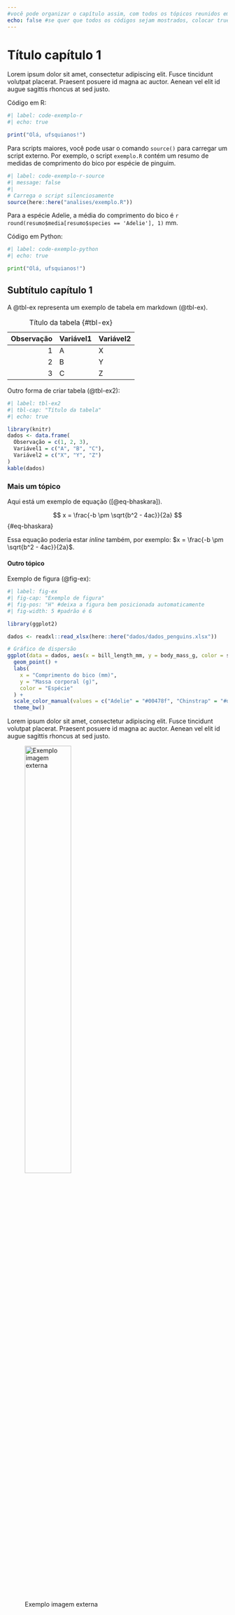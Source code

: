 ```yaml
---
#você pode organizar o capítulo assim, com todos os tópicos reunidos em um .qmd, ou pode criar um arquivo para cada seção, como no capitulo2.qmd.
echo: false #se quer que todos os códigos sejam mostrados, colocar true
---
```


# Título capítulo 1

Lorem ipsum dolor sit amet, consectetur adipiscing elit. Fusce tincidunt volutpat placerat. Praesent posuere id magna ac auctor. Aenean vel elit id augue sagittis rhoncus at sed justo. 

\bigskip

Código em R:

```r
#| label: code-exemplo-r
#| echo: true

print("Olá, ufsquianos!")
```

Para scripts maiores, você pode usar o comando `source()` para carregar um script externo. Por exemplo, o script `exemplo.R` contém um resumo de medidas de comprimento do bico por espécie de pinguim.

```r
#| label: code-exemplo-r-source
#| message: false
#| 
# Carrega o script silenciosamente
source(here::here("analises/exemplo.R"))
```

Para a espécie Adelie, a média do comprimento do bico é `r round(resumo$media[resumo$species == 'Adelie'], 1)` mm.

\bigskip

Código em Python:

```python
#| label: code-exemplo-python
#| echo: true

print("Olá, ufsquianos!")
```

## Subtítulo capítulo 1

 A @tbl-ex representa um exemplo de tabela em markdown (@tbl-ex).

: Título da tabela {#tbl-ex}

| **Observação** | Variável1 | Variável2 |
|--:|-------|-------|
| 1 | A | X |
| 2 | B | Y |
| 3 | C | Z |

::: {.pagebreak}
:::

Outro forma de criar tabela (@tbl-ex2):

```r
#| label: tbl-ex2
#| tbl-cap: "Título da tabela"
#| echo: true

library(knitr)
dados <- data.frame(
  Observação = c(1, 2, 3),
  Variável1 = c("A", "B", "C"),
  Variável2 = c("X", "Y", "Z")
) 
kable(dados)
```

### Mais um tópico

Aqui está um exemplo de equação ([@eq-bhaskara]).

$$
x = \frac{-b \pm \sqrt{b^2 - 4ac}}{2a}
$$ {#eq-bhaskara}

Essa equação poderia estar *inline* também, por exemplo: $x = \frac{-b \pm \sqrt{b^2 - 4ac}}{2a}$.

#### Outro tópico

Exemplo de figura (@fig-ex):

```r
#| label: fig-ex
#| fig-cap: "Exemplo de figura"
#| fig-pos: "H" #deixa a figura bem posicionada automaticamente
#| fig-width: 5 #padrão é 6

library(ggplot2)

dados <- readxl::read_xlsx(here::here("dados/dados_penguins.xlsx"))

# Gráfico de dispersão
ggplot(data = dados, aes(x = bill_length_mm, y = body_mass_g, color = species)) +
  geom_point() +
  labs(
    x = "Comprimento do bico (mm)",
    y = "Massa corporal (g)",
    color = "Espécie"
  ) +
  scale_color_manual(values = c("Adelie" = "#00478f", "Chinstrap" = "#da251d", "Gentoo" = "#fee300")) +
  theme_bw()

```
::: {.content-visible when-format="pdf"}
\begin{adjustwidth}{1.5cm}{1.5cm} % 1.5cm para esquerda e direita, edite de acordo com o tamanho da figura.
\begin{spacing}{1} \footnotesize
Legenda: Exemplo de legenda. Fonte: Dados obtidos em experimento próprio.
\end{spacing}
\end{adjustwidth}
\normalsize \bigskip
:::

Lorem ipsum dolor sit amet, consectetur adipiscing elit. Fusce tincidunt volutpat placerat. Praesent posuere id magna ac auctor. Aenean vel elit id augue sagittis rhoncus at sed justo. 

![Exemplo imagem externa](../imagens/brasao-UFSC.png){width=50%}